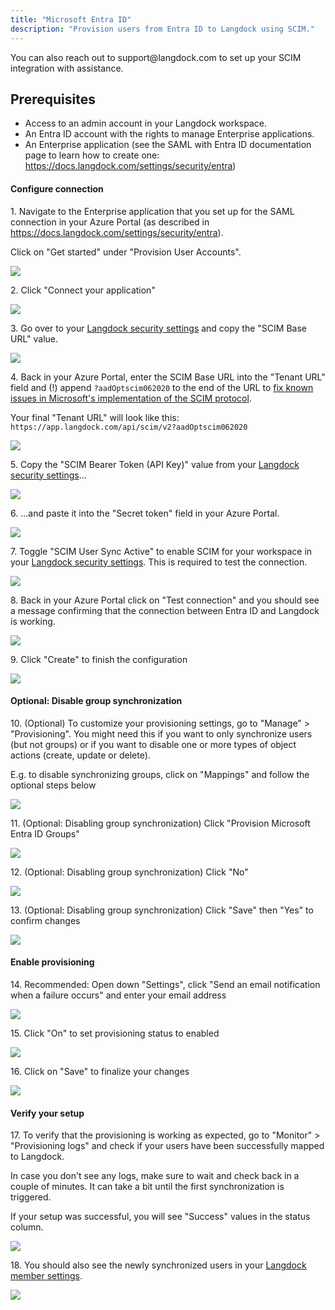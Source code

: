 ```yaml
---
title: "Microsoft Entra ID"
description: "Provision users from Entra ID to Langdock using SCIM."
---
```


<Info>
  You can also reach out to support@langdock.com to set up your SCIM integration
  with assistance.
</Info>

## Prerequisites

- Access to an admin account in your Langdock workspace.
- An Entra ID account with the rights to manage Enterprise applications.
- An Enterprise application (see the SAML with Entra ID documentation page to learn how to create one: https://docs.langdock.com/settings/security/entra)

#### Configure connection

1\. Navigate to the Enterprise application that you set up for the SAML connection in your Azure Portal (as described in https://docs.langdock.com/settings/security/entra).

Click on "Get started" under "Provision User Accounts".

![](https://ajeuwbhvhr.cloudimg.io/colony-recorder.s3.amazonaws.com/files/2025-01-07/43ed9f77-4315-4b81-ac02-54c9361f7675/ascreenshot.jpeg?tl_px=329,308&br_px=3082,1847&force_format=jpeg&q=100&width=1120.0&wat=1&wat_opacity=1&wat_gravity=northwest&wat_url=https://colony-recorder.s3.amazonaws.com/images/watermarks/FB923C_standard.png&wat_pad=767,277)

2\. Click "Connect your application"

![](https://ajeuwbhvhr.cloudimg.io/colony-recorder.s3.amazonaws.com/files/2025-01-07/a6e2763c-7b0a-4675-8a26-4e6048be0027/ascreenshot.jpeg?tl_px=329,78&br_px=3082,1617&force_format=jpeg&q=100&width=1120.0&wat=1&wat_opacity=1&wat_gravity=northwest&wat_url=https://colony-recorder.s3.amazonaws.com/images/watermarks/FB923C_standard.png&wat_pad=690,277)

3\. Go over to your [Langdock security settings](https://app.langdock.com/settings/workspace/security) and copy the "SCIM Base URL" value.

![](https://ajeuwbhvhr.cloudimg.io/colony-recorder.s3.amazonaws.com/files/2025-01-07/5551672c-295c-4506-b0aa-685b0f5c964b/ascreenshot.jpeg?tl_px=0,0&br_px=3082,1984&force_format=jpeg&q=100&width=1120.0&wat=1&wat_opacity=1&wat_gravity=northwest&wat_url=https://colony-recorder.s3.amazonaws.com/images/watermarks/FB923C_standard.png&wat_pad=841,469)

4\. Back in your Azure Portal, enter the SCIM Base URL into the "Tenant URL" field and (!) append `?aadOptscim062020` to the end of the URL to [fix known issues in Microsoft's implementation of the SCIM protocol](https://learn.microsoft.com/en-us/entra/identity/app-provisioning/application-provisioning-config-problem-scim-compatibility#flags-to-alter-the-scim-behavior).

Your final "Tenant URL" will look like this: `https://app.langdock.com/api/scim/v2?aadOptscim062020`

![](https://ajeuwbhvhr.cloudimg.io/colony-recorder.s3.amazonaws.com/files/2025-01-07/a8a6001d-fdcf-4667-a639-e875f2b83913/user_cropped_screenshot.jpeg?tl_px=0,0&br_px=2752,1538&force_format=jpeg&q=100&width=1120.0)

5\. Copy the "SCIM Bearer Token (API Key)" value from your [Langdock security settings](https://app.langdock.com/settings/workspace/security)...

![](https://ajeuwbhvhr.cloudimg.io/colony-recorder.s3.amazonaws.com/files/2025-01-07/22d0ed87-f405-44f2-a0fa-16698a32d4e2/ascreenshot.jpeg?tl_px=329,445&br_px=3082,1984&force_format=jpeg&q=100&width=1120.0&wat=1&wat_opacity=1&wat_gravity=northwest&wat_url=https://colony-recorder.s3.amazonaws.com/images/watermarks/FB923C_standard.png&wat_pad=792,425)

6\. ...and paste it into the "Secret token" field in your Azure Portal.

![](https://ajeuwbhvhr.cloudimg.io/colony-recorder.s3.amazonaws.com/files/2025-01-07/a381901c-5352-4a98-be0b-6e2b8b3a9d01/user_cropped_screenshot.jpeg?tl_px=0,0&br_px=2752,1538&force_format=jpeg&q=100&width=1120.0)

7\. Toggle "SCIM User Sync Active" to enable SCIM for your workspace in your [Langdock security settings](https://app.langdock.com/settings/workspace/security). This is required to test the connection.

![](https://ajeuwbhvhr.cloudimg.io/colony-recorder.s3.amazonaws.com/files/2025-01-07/165236b4-5ee9-4414-a7fd-9ed1e0b7bf10/user_cropped_screenshot.jpeg?tl_px=329,445&br_px=3082,1984&force_format=jpeg&q=100&width=1120.0&wat=1&wat_opacity=1&wat_gravity=northwest&wat_url=https://colony-recorder.s3.amazonaws.com/images/watermarks/FB923C_standard.png&wat_pad=832,278)

8\. Back in your Azure Portal click on "Test connection" and you should see a message confirming that the connection between Entra ID and Langdock is working.

![](https://ajeuwbhvhr.cloudimg.io/colony-recorder.s3.amazonaws.com/files/2025-01-07/601c0f9a-8572-456e-945e-e9289e76f050/user_cropped_screenshot.jpeg?tl_px=0,0&br_px=3082,1984&force_format=jpeg&q=100&width=1120.0&wat=1&wat_opacity=1&wat_gravity=northwest&wat_url=https://colony-recorder.s3.amazonaws.com/images/watermarks/FB923C_standard.png&wat_pad=106,393)

9\. Click "Create" to finish the configuration

![](https://ajeuwbhvhr.cloudimg.io/colony-recorder.s3.amazonaws.com/files/2025-01-07/376e5d71-1095-418e-90d1-651d7922aa73/ascreenshot.jpeg?tl_px=0,674&br_px=2343,1984&force_format=jpeg&q=100&width=1120.0&wat=1&wat_opacity=1&wat_gravity=northwest&wat_url=https://colony-recorder.s3.amazonaws.com/images/watermarks/FB923C_standard.png&wat_pad=41,537)

#### Optional: Disable group synchronization

10\. (Optional) To customize your provisioning settings, go to "Manage" &gt; "Provisioning". You might need this if you want to only synchronize users (but not groups) or if you want to disable one or more types of object actions (create, update or delete).

E.g. to disable synchronizing groups, click on "Mappings" and follow the optional steps below

![](https://ajeuwbhvhr.cloudimg.io/colony-recorder.s3.amazonaws.com/files/2025-01-07/880de0b1-52a7-4a7c-9b52-22c33cb11e79/ascreenshot.jpeg?tl_px=0,86&br_px=2752,1625&force_format=jpeg&q=100&width=1120.0&wat=1&wat_opacity=1&wat_gravity=northwest&wat_url=https://colony-recorder.s3.amazonaws.com/images/watermarks/FB923C_standard.png&wat_pad=219,276)

11\. (Optional: Disabling group synchronization) Click "Provision Microsoft Entra ID Groups"

![](https://ajeuwbhvhr.cloudimg.io/colony-recorder.s3.amazonaws.com/files/2025-01-07/fa5d42cc-55c8-4016-bbc3-b06a6548be4e/ascreenshot.jpeg?tl_px=0,368&br_px=2752,1907&force_format=jpeg&q=100&width=1120.0&wat=1&wat_opacity=1&wat_gravity=northwest&wat_url=https://colony-recorder.s3.amazonaws.com/images/watermarks/FB923C_standard.png&wat_pad=391,276)

12\. (Optional: Disabling group synchronization) Click "No"

![](https://ajeuwbhvhr.cloudimg.io/colony-recorder.s3.amazonaws.com/files/2025-01-07/ed81a32e-4ac5-49e1-8d1e-c835361e4d2f/ascreenshot.jpeg?tl_px=0,0&br_px=2752,1538&force_format=jpeg&q=100&width=1120.0&wat=1&wat_opacity=1&wat_gravity=northwest&wat_url=https://colony-recorder.s3.amazonaws.com/images/watermarks/FB923C_standard.png&wat_pad=58,187)

13\. (Optional: Disabling group synchronization) Click "Save" then "Yes" to confirm changes

![](https://ajeuwbhvhr.cloudimg.io/colony-recorder.s3.amazonaws.com/files/2025-01-07/df1b894a-1c60-4dd7-9542-4e209491ad67/ascreenshot.jpeg?tl_px=0,0&br_px=2752,1538&force_format=jpeg&q=100&width=1120.0&wat=1&wat_opacity=1&wat_gravity=northwest&wat_url=https://colony-recorder.s3.amazonaws.com/images/watermarks/FB923C_standard.png&wat_pad=22,191)

#### Enable provisioning

14\. Recommended: Open down "Settings", click "Send an email notification when a failure occurs" and enter your email address

![](https://ajeuwbhvhr.cloudimg.io/colony-recorder.s3.amazonaws.com/files/2025-01-07/96f58742-33f2-47c3-b52d-4499dde61627/user_cropped_screenshot.jpeg?tl_px=0,234&br_px=2752,1773&force_format=jpeg&q=100&width=1120.0)

15\. Click "On" to set provisioning status to enabled

![](https://ajeuwbhvhr.cloudimg.io/colony-recorder.s3.amazonaws.com/files/2025-01-07/a10b7176-be24-4419-a3a1-38e3603f0cab/ascreenshot.jpeg?tl_px=0,222&br_px=2752,1761&force_format=jpeg&q=100&width=1120.0&wat=1&wat_opacity=1&wat_gravity=northwest&wat_url=https://colony-recorder.s3.amazonaws.com/images/watermarks/FB923C_standard.png&wat_pad=234,518)

16\. Click on "Save" to finalize your changes

![](https://ajeuwbhvhr.cloudimg.io/colony-recorder.s3.amazonaws.com/files/2025-01-07/463051dc-93d3-4758-a502-0ce6e5aab4e2/ascreenshot.jpeg?tl_px=0,0&br_px=2752,1538&force_format=jpeg&q=100&width=1120.0&wat=1&wat_opacity=1&wat_gravity=northwest&wat_url=https://colony-recorder.s3.amazonaws.com/images/watermarks/FB923C_standard.png&wat_pad=223,95)

#### Verify your setup

17\. To verify that the provisioning is working as expected, go to "Monitor" &gt; "Provisioning logs" and check if your users have been successfully mapped to Langdock.

In case you don't see any logs, make sure to wait and check back in a couple of minutes. It can take a bit until the first synchronization is triggered.

If your setup was successful, you will see "Success" values in the status column.

![](https://ajeuwbhvhr.cloudimg.io/colony-recorder.s3.amazonaws.com/files/2025-01-07/a6d3b3a4-4800-4e04-9fc4-81c3b865c38a/user_cropped_screenshot.jpeg?tl_px=0,0&br_px=3082,1984&force_format=jpeg&q=100&width=1120.0&wat=1&wat_opacity=1&wat_gravity=northwest&wat_url=https://colony-recorder.s3.amazonaws.com/images/watermarks/FB923C_standard.png&wat_pad=2,343)

18\. You should also see the newly synchronized users in your [Langdock member settings](https://app.langdock.com/settings/workspace/user-management/members).

![](https://ajeuwbhvhr.cloudimg.io/colony-recorder.s3.amazonaws.com/files/2025-01-07/52afa39c-1d68-405c-9c14-5d31309785ce/user_cropped_screenshot.jpeg?tl_px=0,0&br_px=3082,1720&force_format=jpeg&q=100&width=1120.0)
